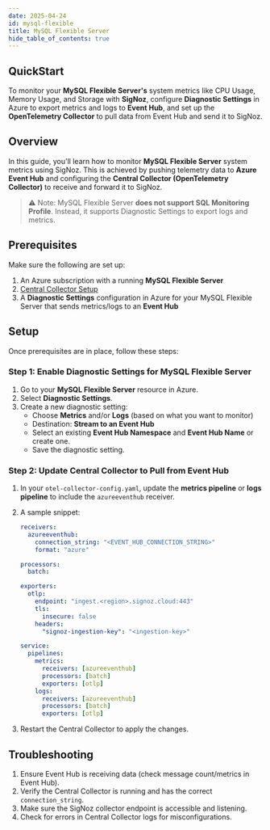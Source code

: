 ```yaml
---
date: 2025-04-24
id: mysql-flexible
title: MySQL Flexible Server
hide_table_of_contents: true
---
```


## QuickStart

To monitor your **MySQL Flexible Server's** system metrics like CPU Usage, Memory Usage, and Storage with **SigNoz**, configure **Diagnostic Settings** in Azure to export metrics and logs to **Event Hub**, and set up the **OpenTelemetry Collector** to pull data from Event Hub and send it to SigNoz.

## Overview

In this guide, you'll learn how to monitor **MySQL Flexible Server** system metrics using SigNoz. This is achieved by pushing telemetry data to **Azure Event Hub** and configuring the **Central Collector (OpenTelemetry Collector)** to receive and forward it to SigNoz.

> ⚠️ Note: MySQL Flexible Server **does not support SQL Monitoring Profile**. Instead, it supports Diagnostic Settings to export logs and metrics.

<Tabs entityName="plans">
<TabItem value="signoz-cloud" label="SigNoz Cloud" default>

## Prerequisites

Make sure the following are set up:

1. An Azure subscription with a running **MySQL Flexible Server**
2. [Central Collector Setup](../bootstrapping/collector-setup)
3. A **Diagnostic Settings** configuration in Azure for your MySQL Flexible Server that sends metrics/logs to an **Event Hub**

## Setup

Once prerequisites are in place, follow these steps:

### Step 1: Enable Diagnostic Settings for MySQL Flexible Server

1. Go to your **MySQL Flexible Server** resource in Azure.
2. Select **Diagnostic Settings**.
3. Create a new diagnostic setting:
   - Choose **Metrics** and/or **Logs** (based on what you want to monitor)
   - Destination: **Stream to an Event Hub**
   - Select an existing **Event Hub Namespace** and **Event Hub Name** or create one.
   - Save the diagnostic setting.

### Step 2: Update Central Collector to Pull from Event Hub

1. In your `otel-collector-config.yaml`, update the **metrics pipeline** or **logs pipeline** to include the `azureeventhub` receiver.
2. A sample snippet:
    ```yaml
    receivers:
      azureeventhub:
        connection_string: "<EVENT_HUB_CONNECTION_STRING>"
        format: "azure"

    processors:
      batch:

    exporters:
      otlp:
        endpoint: "ingest.<region>.signoz.cloud:443"
        tls:
          insecure: false
        headers:
          "signoz-ingestion-key": "<ingestion-key>"

    service:
      pipelines:
        metrics:
          receivers: [azureeventhub]
          processors: [batch]
          exporters: [otlp]
        logs:
          receivers: [azureeventhub]
          processors: [batch]
          exporters: [otlp]
    ```

3. Restart the Central Collector to apply the changes.

## Troubleshooting

1. Ensure Event Hub is receiving data (check message count/metrics in Event Hub).
2. Verify the Central Collector is running and has the correct `connection_string`.
3. Make sure the SigNoz collector endpoint is accessible and listening.
4. Check for errors in Central Collector logs for misconfigurations.

</TabItem>
</Tabs>
